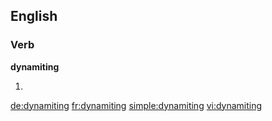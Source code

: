 ==English==

===Verb===
'''dynamiting'''

# {{present participle of|[[dynamite]]}}

[[de:dynamiting]]
[[fr:dynamiting]]
[[simple:dynamiting]]
[[vi:dynamiting]]